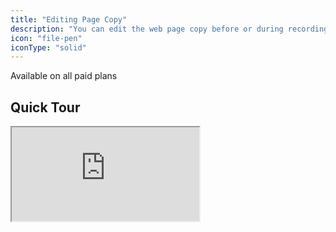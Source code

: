 ```yaml
---
title: "Editing Page Copy"
description: "You can edit the web page copy before or during recording a flow with Hexus. This is great especially for data clean up or personalizing messaging. "
icon: "file-pen"
iconType: "solid"
---
```


<Info>
  Available on all paid plans
</Info>

## Quick Tour

<div style={{ position: 'relative', paddingBottom: 'calc(55.74%)', height: 0, width: '100%' }}>
  <iframe 
    src="https://app.usehexus.com/embed/708c3ea2-b72a-4447-8667-6e36daff5997?refid=" 
    style={{ position: 'absolute', border: 'none', width: '100%', height: '100%' }} 
    loading="lazy" 
    allowFullScreen 
    title="Hexus Flow" 
  />
</div>

## Advanced Page Editing

<Tip>
  **How to Use Regular Expressions**

  Regular expressions, often abbreviated as regex or regexp, are sequences of characters that form search patterns. They are used for matching strings within text and are a powerful tool for searching, replacing, and manipulating text.

  Learn more on [**Advanced Editing With Regular Expressions**](https://support.hexus.ai/advanced-editing/using-regular-expressions)
</Tip>

### 🔄 Advanced Replacement Rules

**Advanced Replacement Rules** let you define multiple sets of search-and-replace logic to dynamically modify HTML content on a page. This is especially helpful when you need to clean up, customize, or standardize content across various web flows without changing the original website source code.

#### 🧠 What Are Replacement Rules?

Replacement rules use pattern matching (often with **regular expressions**) to search for specific text or HTML elements and replace them with something else. These rules can:

- Swap out sensitive information
- Personalize text (e.g., replacing “user” with a real name)
- Standardize inconsistent content formats (like phone numbers or dates)
- Remove unwanted UI elements during flow recording

#### ✅ Why Use Multiple Rule Sets?

In the past, users could only apply a **single rule set** using our Chrome extension. Now, with Advanced Replacement Rules available **in-app**, you can:

- Create and manage **multiple configurations** tailored to different use cases or projects
- **Switch between rule sets** based on the flow you're recording or editing
- Maintain cleaner, more professional recordings by controlling how content appears

#### 👥 Collaboration Made Easy

- **Available on Starter+ plans**
- **Team Sharing** is supported on **Growth plans**, so teams can collaborate using shared configurations
- Ideal for teams working across departments, clients, or different use cases

<div style={{ position:"relative",width:"100%",paddingTop:"56.25%" }}>
<iframe width="560" height="320" src="https://app.usehexus.com/embed/How_to_Create_a_New_Configuration_in_Hexus__b9a20a11-a0cc-4bb5-b51e-e56695b2b19e" title="Create a new configuration on Hexus" frameborder="0" allow="accelerometer; autoplay; clipboard-write; encrypted-media; gyroscope; picture-in-picture" allowfullscreen style={{ position:"absolute",top:0,left:0,width:"100%",height:"100%" }} />

</div>